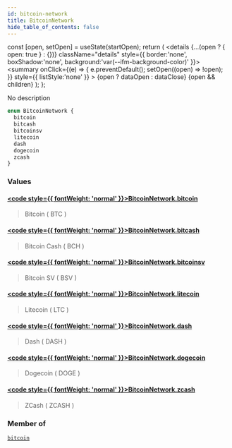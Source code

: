 ```yaml
---
id: bitcoin-network
title: BitcoinNetwork
hide_table_of_contents: false
---
```







  const [open, setOpen] = useState(startOpen);
  return (
    <details {...(open ? { open: true } : {})} className="details" style={{ border:'none', boxShadow:'none', background:'var(--ifm-background-color)' }}>
      <summary
        onClick={(e) => {
          e.preventDefault();
          setOpen((open) => !open);
        }}
        style={{ listStyle:'none' }}
      >
      {open ? dataOpen : dataClose}
      </summary>
      {open && children}
    </details>
  );
};








No description


```graphql
enum BitcoinNetwork {
  bitcoin
  bitcash
  bitcoinsv
  litecoin
  dash
  dogecoin
  zcash
}
```




### Values

#### [<code style={{ fontWeight: 'normal' }}>BitcoinNetwork.<b>bitcoin</b></code>](#)  
> 
> 
> Bitcoin ( BTC )
> 

#### [<code style={{ fontWeight: 'normal' }}>BitcoinNetwork.<b>bitcash</b></code>](#)  
> 
> 
> Bitcoin Cash ( BCH )
> 

#### [<code style={{ fontWeight: 'normal' }}>BitcoinNetwork.<b>bitcoinsv</b></code>](#)  
> 
> 
> Bitcoin SV ( BSV )
> 

#### [<code style={{ fontWeight: 'normal' }}>BitcoinNetwork.<b>litecoin</b></code>](#)  
> 
> 
> Litecoin ( LTC )
> 

#### [<code style={{ fontWeight: 'normal' }}>BitcoinNetwork.<b>dash</b></code>](#)  
> 
> 
> Dash ( DASH )
> 

#### [<code style={{ fontWeight: 'normal' }}>BitcoinNetwork.<b>dogecoin</b></code>](#)  
> 
> 
> Dogecoin ( DOGE )
> 

#### [<code style={{ fontWeight: 'normal' }}>BitcoinNetwork.<b>zcash</b></code>](#)  
> 
> 
> ZCash ( ZCASH )
> 



### Member of

[`bitcoin`](/docs/graphql-reference/queries/bitcoin)  <Badge class="secondary" text="query"/>

